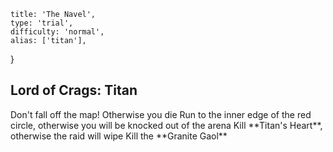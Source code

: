 
    title: 'The Navel',
    type: 'trial',
    difficulty: 'normal',
    alias: ['titan'],
}

## Lord of Crags: Titan

<Alert color="red" icon="warning">
    Don't fall off the map! <Consequence>Otherwise you die</Consequence>
</Alert>

<Trigger color="red" type="on" trigger="Boss Leap">
    Run to the inner edge of the red circle<Consequence>, otherwise you will be knocked out of the arena</Consequence>
</Trigger>

<Trigger color="red" type="on spawn" trigger="Titan's Heart">
    Kill **Titan's Heart**<Consequence>, otherwise the raid will wipe</Consequence>
</Trigger>

<Trigger color="orange" type="on spawn" trigger="Granite Gaol">
    Kill the **Granite Gaol**
</Trigger>
